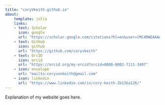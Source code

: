 ```yaml
---
title: "coryVkeith.github.io"
about:
    template: jolla
    links:
    - text: Scholar
      icon: google
      url: "https://scholar.google.com/citations?hl=en&user=lMC4RWEAAAAJ"
    - text: GitHub
      icon: github
      url: "https://github.com/coryvkeith"
    - text: OrcID
      icon: orcid
      url: "https://orcid.org/my-orcid?orcid=0000-0002-7111-3497"
    - icon: envelope
      url: "mailto:coryvonkeith@gmail.com"
    - icon: linkedin
      url: "https://www.linkedin.com/in/cory-keith-2b136a126/"
---
```


Explanation of my website goes here.










